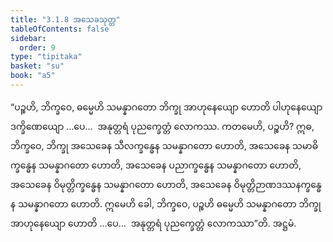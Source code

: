 ```yaml
---
title: "3.1.8 အသေခသုတ္တ"
tableOfContents: false
sidebar:
  order: 9
type: "tipitaka"
basket: "su"
book: "a5"
---
```



<DynamicBreadcrumb />

<Division number="108" book="a5">

<Paragraph number="653" book="a5">
“ပဉ္စဟိ, ဘိက္ခဝေ, ဓမ္မေဟိ သမန္နာဂတော ဘိက္ခု အာဟုနေယျော ဟောတိ ပါဟုနေယျော ဒက္ခိဏေယျော …ပေ…  အနုတ္တရံ ပုညက္ခေတ္တံ လောကဿ.
</Paragraph>

<Paragraph number="654" book="a5">
ကတမေဟိ, ပဉ္စဟိ? ဣဓ, ဘိက္ခဝေ, ဘိက္ခု အသေခေန သီလက္ခန္ဓေန သမန္နာဂတော ဟောတိ, အသေခေန သမာဓိက္ခန္ဓေန သမန္နာဂတော ဟောတိ, အသေခေန ပညာက္ခန္ဓေန သမန္နာဂတော ဟောတိ, အသေခေန ဝိမုတ္တိက္ခန္ဓေန သမန္နာဂတော ဟောတိ, အသေခေန ဝိမုတ္တိဉာဏဒဿနက္ခန္ဓေန သမန္နာဂတော ဟောတိ. ဣမေဟိ ခေါ, ဘိက္ခဝေ, ပဉ္စဟိ ဓမ္မေဟိ သမန္နာဂတော ဘိက္ခု အာဟုနေယျော ဟောတိ …ပေ…  အနုတ္တရံ ပုညက္ခေတ္တံ လောကဿာ”တိ.

</Paragraph>
</Division>

<Paragraph number="655" type="center" book="a5">
အဋ္ဌမံ.
</Paragraph>